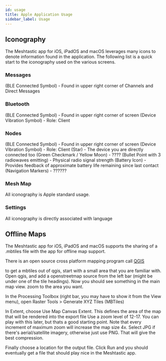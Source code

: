 ```yaml
---
id: usage
title: Apple Application Usage
sidebar_label: Usage
---
```


## Iconography

The Meshtastic app for iOS, iPadOS and macOS leverages many icons to denote information found in the application. The following list is a quick start to the iconography used on the various screens.

### Messages

(BLE Connected Symbol) - Found in upper right corner of Channels and Direct Messages

### Bluetooth

(BLE Connected Symbol) - Found in upper right corner of screen
(Device Vibration Symbol) - Role: Client

### Nodes

(BLE Connected Symbol) - Found in upper right corner of screen
(Device Vibration Symbol) - Role: Client
(Star) - The device you are directly connected too
(Green Checkmark / Yellow Moon) - ????
(Bullet Point with 3 radiowaves emitting) - Physical radio signal strength
(Battery Icon) - Provides feedback of approximate battery life remaining since last contact
(Navigation Markers) - ??????

### Mesh Map

All iconography is Apple standard usage.

### Settings

All iconography is directly associated with language

## Offline Maps

The Meshtastic app for iOS, iPadOS and macOS supports the sharing of a .mbtiles file with the app for offline map support.

There is an open source cross platform mapping program call [QGIS](https://www.qgis.org/en/site/)

to get a mbtiles out of qgis, start with a small area that you are familiar with. Open qgis, and add a openstreetmap source from the left bar (might be under one of the tile headings). Now you should see something in the main map view. zoom to the area you want.

In the Processing Toolbox (right bar, you may have to show it from the View menu), open Raster Tools > Generate XYZ Tiles (MBTiles)

In Extent, choose Use Map Canvas Extent. This defines the area of the map that will be rendered into the export file
Use a zoom level of 12-17. You can play with this later, but thats a good starting point. Note that every increment of maximum zoom will increase the map size 4x.
Select JPG if there's aerial/satellite imagery, otherwise just use PNG. That will give the best compression.

Finally choose a location for the output file. Click Run and you should eventually get a file that should play nice in the Meshtastic app.
